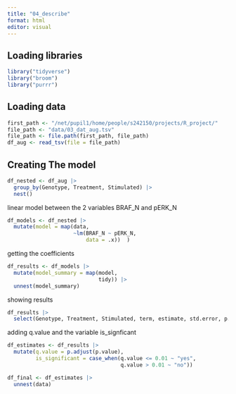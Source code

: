 ```yaml
---
title: "04_describe"
format: html
editor: visual
---
```


## Loading libraries

```r
library("tidyverse")
library("broom")
library("purrr")
```

## Loading data

```r
first_path <- "/net/pupil1/home/people/s242150/projects/R_project/"
file_path <- "data/03_dat_aug.tsv" 
file_path <- file.path(first_path, file_path)
df_aug <- read_tsv(file = file_path)
```

## **Creating The model**

```r
df_nested <- df_aug |>
  group_by(Genotype, Treatment, Stimulated) |>
  nest()
```

linear model between the 2 variables BRAF_N and pERK_N

```r
df_models <- df_nested |>
  mutate(model = map(data, 
                     ~lm(BRAF_N ~ pERK_N, 
                         data = .x))  )
```

getting the coefficients

```r
df_results <- df_models |>
  mutate(model_summary = map(model, 
                             tidy)) |>
  unnest(model_summary)
```

showing results

```r
df_results |>
  select(Genotype, Treatment, Stimulated, term, estimate, std.error, p.value)
```

adding q.value and the variable is_signficant

```r
df_estimates <- df_results |>
  mutate(q.value = p.adjust(p.value),
         is_significant = case_when(q.value <= 0.01 ~ "yes",
                                    q.value > 0.01 ~ "no"))
```

```r
df_final <- df_estimates |>
  unnest(data)
```
